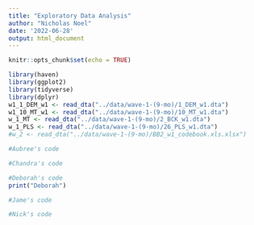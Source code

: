 ```yaml
---
title: "Exploratory Data Analysis"
author: "Nicholas Noel"
date: '2022-06-28'
output: html_document
---
```


```r
knitr::opts_chunk$set(echo = TRUE)
```

```r
library(haven)
library(ggplot2)
library(tidyverse)
library(dplyr)
w1_1_DEM_w1 <- read_dta("../data/wave-1-(9-mo)/1_DEM_w1.dta")
w1_10_MT_w1 <- read_dta("../data/wave-1-(9-mo)/10_MT_w1.dta")
w_1_MT <- read_dta("../data/wave-1-(9-mo)/2_BCK_w1.dta")
w_1_PLS <- read_dta("../data/wave-1-(9-mo)/26_PLS_w1.dta")
#w_2 <- read_dta("../data/wave-1-(9-mo)/BB2_w1_codebook.xls.xlsx")
```


```r
#Aubree's code
```

```r
#Chandra's code
```

```r
#Deborah's code
print("Deborah")
```

```r
#Jame's code
```

```r
#Nick's code
```